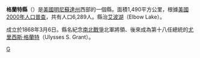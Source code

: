 {{Otheruses|格蘭特縣|subject=美國明尼蘇達州的一個縣|other=同名的縣}}
{{Infobox U.S. County
| county = 格蘭特縣
| state = 明尼蘇達州
| en county = Grant County
| en state = Minnesota
| seal = Grant County mn seal.jpg
| founded date = March 6
| founded year = [[1868|1868]] [http://www.house.leg.state.mn.us/hinfo/govseries/No32.htm]
| seat wl = Elbow Lake
| largest city wl = Elbow Lake
| area_total_sq_mi = 575
| area_total_km2 = 1490
| area_land_sq_mi = 546
| area_land_km2 = 1415 
| area_water_sq_mi = 29
| area_water_km2 = 75
| area percentage = 5.00%
| census yr = 2000
| pop = 6289
| density_sq_mi = 12
| density_km2 = 4
| time zone = Central
| UTC offset = -6
| DST offset= -5
| footnotes = 
| web = www.co.grant.mn.us
| named for = General [[Ulysses_S._Grant|Ulysses S. Grant]]
|}}
'''格蘭特縣'''（{{lang-en|Grant County}}）是[[美國|美國]][[明尼蘇達州|明尼蘇達州]]西部的一個縣。面積1,490平方公里，根據[[美國2000年人口普查|美國2000年人口普查]]，共有人口6,289人。縣治[[艾波湖_(明尼蘇達州格蘭特縣)|艾波湖]]（Elbow Lake）。

成立於1868年3月6日。縣名紀念[[南北戰爭|南北戰爭]]北軍將領、後來成為第十八任總統的[[尤里西斯·格蘭特|尤里西斯·格蘭特]]（Ulysses S. Grant）。

{{Minnesota-stub}}

[[Category:明尼苏达州行政区划|G]]
